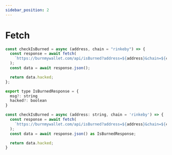 ```yaml
---
sidebar_position: 2
---
```



# Fetch

<Tabs>
<TabItem value="js" label="JavaScript">

```js
const checkIsBurned = async (address, chain = "rinkeby") => {
  const response = await fetch(
    `https://burnmywallet.com/api/isBurned?address=${address}&chain=${chain}`
  );
  const data = await response.json();

  return data.hacked;
};
```

</TabItem>
<TabItem value="py" label="TypeScript">

```js
export type IsBurnedResponse = {
  msg?: string
  hacked?: boolean
}

const checkIsBurned = async (address: string, chain = 'rinkeby') => {
  const response = await fetch(
    `https://burnmywallet.com/api/isBurned?address=${address}&chain=${chain}`
  );
  const data = await response.json() as IsBurnedResponse;

  return data.hacked;
}
```

</TabItem>
</Tabs>
